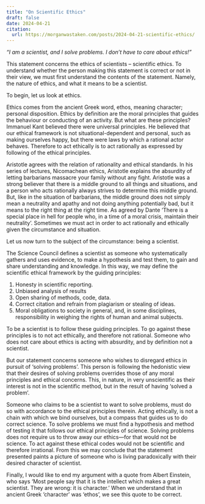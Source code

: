 ```yaml
---
title: "On Scientific Ethics"
draft: false
date: 2024-04-21
citation:
  url: https://morganwastaken.com/posts/2024-04-21-scientific-ethics/
---
```


*“I am a scientist, and I solve problems. I don’t have to care about ethics!”*

This statement concerns the ethics of scientists – scientific ethics. To
understand whether the person making this statement is correct or not in their
view, we must first understand the contents of the statement. Namely, the nature
of ethics, and what it means to be a scientist.

To begin, let us look at ethics.

Ethics comes from the ancient Greek word, ethos, meaning character; personal
disposition. Ethics by definition are the moral principles that guides the
behaviour or conducting of an activity. But what are these principles? Immanuel
Kant believed there were universal principles. He believed that our ethical
framework is not situational-dependent and personal, such as making ourselves
happy, but there were laws by which a rational actor behaves. Therefore to act
ethically is to act rationally as expressed by following of the ethical
principles.

Aristotle agrees with the relation of rationality and ethical standards. In his
series of lectures, Nicomachean ethics, Aristotle explains the absurdity of
letting barbarians massacre your family without any fight. Aristotle was a
strong believer that there is a middle ground to all things and situations, and
a person who acts rationally always strives to determine this middle
ground. But, like in the situation of barbarians, the middle ground does not
simply mean a neutrality and apathy and not doing anything potentially bad, but
it means to the right thing at the right time. As agreed by Dante 'There is a
special place in hell for people who, in a time of a moral crisis, maintain
their neutrality'. Sometimes we must act in order to act rationally and
ethically given the circumstance and situation.

Let us now turn to the subject of the circumstance: being a scientist.

The Science Council defines a scientist as someone who systematically gathers
and uses evidence, to make a hypothesis and test them, to gain and share
understanding and knowledge. In this way, we may define the scientific ethical
framework by the guiding principles:

1. Honesty in scientific reporting.
2. Unbiased analysis of results
3. Open sharing of methods, code, data.
4. Correct citation and refrain from plagiarism or stealing of ideas.
5. Moral obligations to society in general, and, in some disciplines, responsibility in weighing the rights of human and animal subjects.

To be a scientist is to follow these guiding principles. To go against these
principles is to not act ethically, and therefore not rational. Someone who does
not care about ethics is acting with absurdity, and by definition not a
scientist.

But our statement concerns someone who wishes to disregard ethics in pursuit of
'solving problems'. This person is following the hedonistic view that their
desires of solving problems overrides those of any moral principles and ethical
concerns. This, in nature, in very unscientific as their interest is not in the
scientific method, but in the result of having 'solved a problem'.

Someone who claims to be a scientist to want to solve problems, must do so with
accordance to the ethical principles therein. Acting ethically, is not a chain
with which we bind ourselves, but a compass that guides us to do correct
science. To solve problems we must find a hypothesis and method of testing it
that follows our ethical principles of science. Solving problems does not
require us to throw away our ethics—for that would not be science. To act
against these ethical codes would not be scientific and therefore
irrational. From this we may conclude that the statement presented paints a
picture of someone who is living paradoxically with their desired character of
scientist.

Finally, I would like to end my argument with a quote from Albert Einstein, who
says 'Most people say that it is the intellect which makes a great
scientist. They are wrong: it is character.' When we understand that in ancient
Greek 'character' was 'ethos', we see this quote to be correct.



